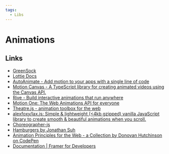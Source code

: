 ```yaml
---
tags:
  - Libs
---
```


# Animations

## Links

- [GreenSock](https://greensock.com/)
- [Lottie Docs](https://airbnb.io/lottie/#/)
- [AutoAnimate - Add motion to your apps with a single line of code](https://auto-animate.formkit.com/)
- [Motion Canvas - A TypeScript library for creating animated videos using the Canvas API.](https://motioncanvas.io/)
- [Rive - Build interactive animations that run anywhere](https://rive.app/)
- [Motion One: The Web Animations API for everyone](https://motion.dev/)
- [Theatre.js - animation toolbox for the web](https://www.theatrejs.com/)
- [alexfoxy/lax.js: Simple & lightweight (<4kb gzipped) vanilla JavaScript library to create smooth & beautiful animations when you scroll.](https://github.com/alexfoxy/lax.js?ck_subscriber_id=192963084)
- [Choreographer-js](https://christinecha.github.io/choreographer-js/)
- [Hamburgers by Jonathan Suh](https://jonsuh.com/hamburgers/)
- [Animation Principles for the Web - a Collection by Donovan Hutchinson on CodePen](https://codepen.io/collection/AxKOdY/)
- [Documentation | Framer for Developers](https://www.framer.com/motion/)
